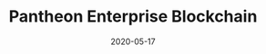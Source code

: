 ---
title: Pantheon Enterprise Blockchain
status: publish
date: 2020-05-17
slug: An enterprise-ready consortium blockchain designed for the Internet of Things (IoT)
website:
twitter:
logo: https://wp.gcap1.iotex.io/wp-content/uploads/2020/10/pantheon-logo-1.png
featured_img: https://wp.gcap1.iotex.io/wp-content/uploads/2020/09/pantheon-header.png
telegram:
---